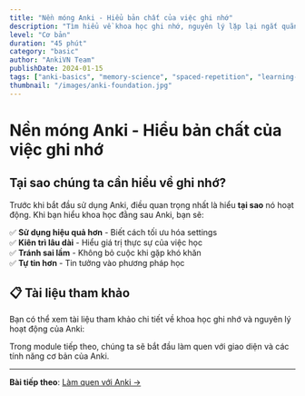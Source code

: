 ```yaml
---
title: "Nền móng Anki - Hiểu bản chất của việc ghi nhớ"
description: "Tìm hiểu về khoa học ghi nhớ, nguyên lý lặp lại ngắt quãng và tại sao Anki hiệu quả. Xây dựng nền tảng vững chắc cho hành trình học tập."
level: "Cơ bản"
duration: "45 phút"
category: "basic"
author: "AnkiVN Team"
publishDate: 2024-01-15
tags: ["anki-basics", "memory-science", "spaced-repetition", "learning-foundation"]
thumbnail: "/images/anki-foundation.jpg"
---
```



# Nền móng Anki - Hiểu bản chất của việc ghi nhớ

## Tại sao chúng ta cần hiểu về ghi nhớ?

Trước khi bắt đầu sử dụng Anki, điều quan trọng nhất là hiểu **tại sao** nó hoạt động. Khi bạn hiểu khoa học đằng sau Anki, bạn sẽ:

✅ **Sử dụng hiệu quả hơn** - Biết cách tối ưu hóa settings  
✅ **Kiên trì lâu dài** - Hiểu giá trị thực sự của việc học  
✅ **Tránh sai lầm** - Không bỏ cuộc khi gặp khó khăn  
✅ **Tự tin hơn** - Tin tưởng vào phương pháp học  


## 📋 Tài liệu tham khảo

Bạn có thể xem tài liệu tham khảo chi tiết về khoa học ghi nhớ và nguyên lý hoạt động của Anki:

<PDFEmbed 
  driveId="1oPwDEQpqa_e8Il8yxvsAE03p4222_CNO"
  title="Làm chủ tri thức với Anki"
  description="Hướng dẫn chi tiết về việc sử dụng Anki để quản lý và ghi nhớ tri thức một cách hiệu quả."
/>

Trong module tiếp theo, chúng ta sẽ bắt đầu làm quen với giao diện và các tính năng cơ bản của Anki.

---

**Bài tiếp theo**: [Làm quen với Anki →](/guides/lam-quen-anki)
